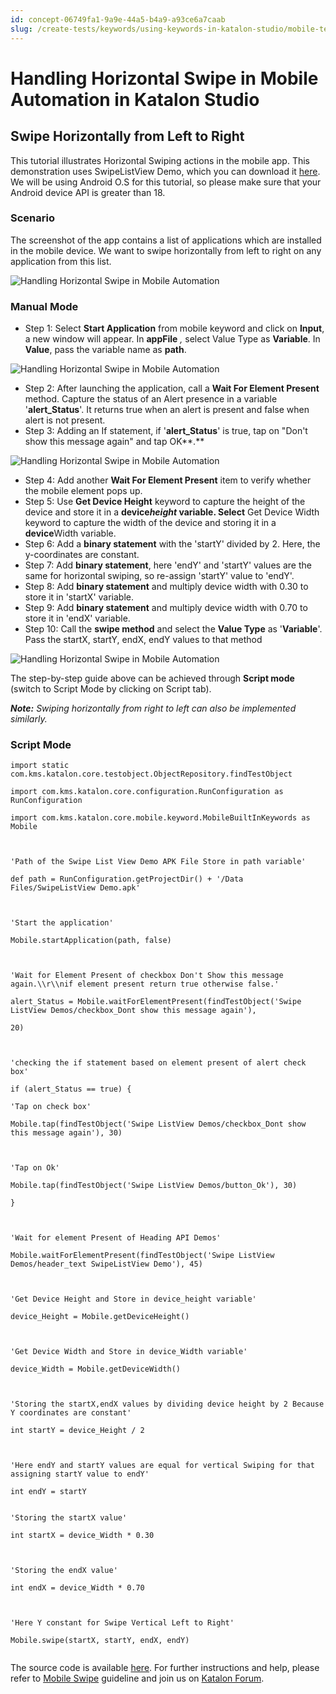 ```yaml
---
id: concept-06749fa1-9a9e-44a5-b4a9-a93ce6a7caab
slug: /create-tests/keywords/using-keywords-in-katalon-studio/mobile-testing/handling-horizontal-swipe-in-mobile-automation-in-katalon-studio
---
```


# Handling Horizontal Swipe in Mobile Automation in Katalon Studio

## Swipe Horizontally from Left to Right

This tutorial illustrates Horizontal Swiping actions in the mobile app. This demonstration uses SwipeListView Demo, which you can download it [here](https://apkpure.com/swipelistview-demo/com.fortysevendeg.android.swipelistview). We will be using Android O.S for this tutorial, so please make sure that your Android device API is greater than 18.

### Scenario

The screenshot of the app contains a list of applications which are installed in the mobile device. We want to swipe horizontally from left to right on any application from this list.

<img src="https://github.com/katalon-studio/docs-images/raw/master/katalon-studio/tutorials/horizontal_swipe_mobile_automation/Handling-Horizontal-Swipe-in-Mobile-Automation.png" alt="Handling Horizontal Swipe in Mobile Automation" />

### Manual Mode

-   Step 1: Select **Start Application** from mobile keyword and click on **Input**, a new window will appear. In **appFile** *,* select Value Type as **Variable**. In **Value**, pass the variable name as **path**.

<img src="https://github.com/katalon-studio/docs-images/raw/master/katalon-studio/tutorials/horizontal_swipe_mobile_automation/Handling-Horizontal-Swipe-in-Mobile-Automation-1.png" alt="Handling Horizontal Swipe in Mobile Automation" />

-   Step 2: After launching the application, call a **Wait For Element Present** method. Capture the status of an Alert presence in a variable '**alert\_Status**'. It returns true when an alert is present and false when alert is not present.
-   Step 3: Adding an If statement, if '**alert\_Status**' is true, tap on "Don't show this message again" and tap OK**.**

<img src="https://github.com/katalon-studio/docs-images/raw/master/katalon-studio/tutorials/horizontal_swipe_mobile_automation/Handling-Horizontal-Swipe-in-Mobile-Automation-3.png" alt="Handling Horizontal Swipe in Mobile Automation" />

-   Step 4: Add another **Wait For Element Present** item to verify whether the mobile element pops up.
-   Step 5: Use **Get Device Height** keyword to capture the height of the device and store it in a **device*height* variable. Select** Get Device Width keyword to capture the width of the device and storing it in a **device**Width variable.
-   Step 6: Add a **binary statement** with the 'startY' divided by 2. Here, the y-coordinates are constant.
-   Step 7: Add **binary statement**, here 'endY' and 'startY' values are the same for horizontal swiping, so re-assign 'startY' value to 'endY'.
-   Step 8: Add **binary statement** and multiply device width with 0.30 to store it in 'startX' variable.
-   Step 9: Add **binary statement** and multiply device width with 0.70 to store it in 'endX' variable.
-   Step 10: Call the **swipe method** and select the **Value Type** as '**Variable**'. Pass the startX, startY, endX, endY values to that method

<img src="https://github.com/katalon-studio/docs-images/raw/master/katalon-studio/tutorials/horizontal_swipe_mobile_automation/Handling-Horizontal-Swipe-in-Mobile-Automation-10.png" alt="Handling Horizontal Swipe in Mobile Automation" />

The step-by-step guide above can be achieved through **Script mode** \(switch to Script Mode by clicking on Script tab\).

***Note:** Swiping horizontally from right to left can also be implemented similarly.*

### Script Mode

```
import static com.kms.katalon.core.testobject.ObjectRepository.findTestObject
 
import com.kms.katalon.core.configuration.RunConfiguration as RunConfiguration
 
import com.kms.katalon.core.mobile.keyword.MobileBuiltInKeywords as Mobile
 
 
 
'Path of the Swipe List View Demo APK File Store in path variable'
 
def path = RunConfiguration.getProjectDir() + '/Data Files/SwipeListView Demo.apk'
 
 
 
'Start the application'
 
Mobile.startApplication(path, false)
 
 
 
'Wait for Element Present of checkbox Don't Show this message again.\\r\\nif element present return true otherwise false.'
 
alert_Status = Mobile.waitForElementPresent(findTestObject('Swipe ListView Demos/checkbox_Dont show this message again'),
 
20)
 
 
 
'checking the if statement based on element present of alert check box'
 
if (alert_Status == true) {
 
'Tap on check box'
 
Mobile.tap(findTestObject('Swipe ListView Demos/checkbox_Dont show this message again'), 30)
 
 
 
'Tap on Ok'
 
Mobile.tap(findTestObject('Swipe ListView Demos/button_Ok'), 30)
 
}
 
 
 
'Wait for element Present of Heading API Demos'
 
Mobile.waitForElementPresent(findTestObject('Swipe ListView Demos/header_text SwipeListView Demo'), 45)
 
 
 
'Get Device Height and Store in device_height variable'
 
device_Height = Mobile.getDeviceHeight()
 
 
 
'Get Device Width and Store in device_Width variable'
 
device_Width = Mobile.getDeviceWidth()
 
 
 
'Storing the startX,endX values by dividing device height by 2 Because Y coordinates are constant'
 
int startY = device_Height / 2
 
 
 
'Here endY and startY values are equal for vertical Swiping for that assigning startY value to endY'
 
int endY = startY
 
 
'Storing the startX value'
 
int startX = device_Width * 0.30
 
 
 
'Storing the endX value'
 
int endX = device_Width * 0.70
 
 
 
'Here Y constant for Swipe Vertical Left to Right'
 
Mobile.swipe(startX, startY, endX, endY)


```

The source code is available [here](https://github.com/katalon-studio/katalon-mobile-automation). For further instructions and help, please refer to [Mobile Swipe](/create-tests/keywords/keyword-description-in-katalon-studio/mobile-keywords/mobile-swipe) guideline and join us on [Katalon Forum](http://forum.katalon.com/).